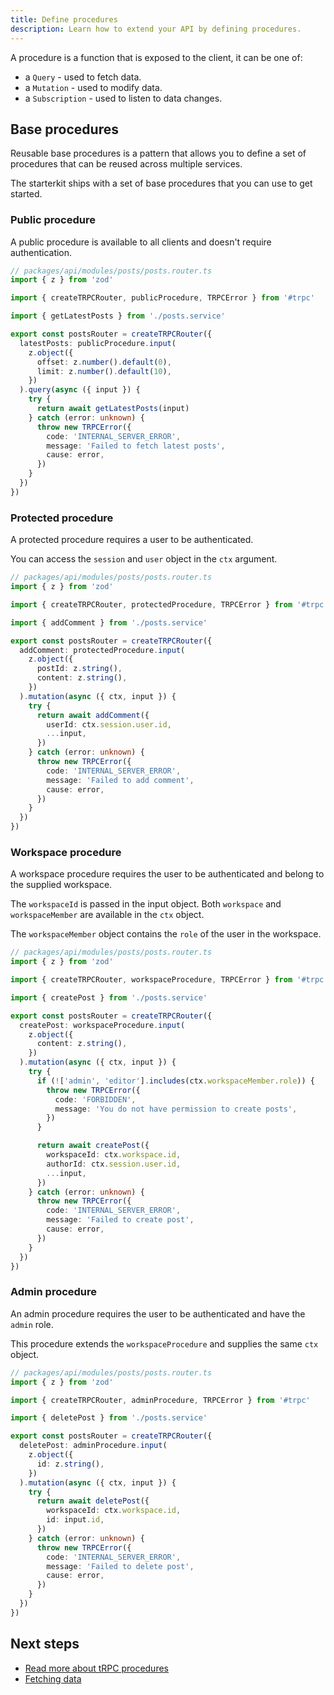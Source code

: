```yaml
---
title: Define procedures
description: Learn how to extend your API by defining procedures.
---
```


A procedure is a function that is exposed to the client, it can be one of:

- a `Query` - used to fetch data.
- a `Mutation` - used to modify data.
- a `Subscription` - used to listen to data changes.

## Base procedures

Reusable base procedures is a pattern that allows you to define a set of procedures that can be reused across multiple services.

The starterkit ships with a set of base procedures that you can use to get started.

### Public procedure

A public procedure is available to all clients and doesn't require authentication.

```ts
// packages/api/modules/posts/posts.router.ts
import { z } from 'zod'

import { createTRPCRouter, publicProcedure, TRPCError } from '#trpc'

import { getLatestPosts } from './posts.service'

export const postsRouter = createTRPCRouter({
  latestPosts: publicProcedure.input(
    z.object({
      offset: z.number().default(0),
      limit: z.number().default(10),
    })
  ).query(async ({ input }) {
    try {
      return await getLatestPosts(input)
    } catch (error: unknown) {
      throw new TRPCError({
        code: 'INTERNAL_SERVER_ERROR',
        message: 'Failed to fetch latest posts',
        cause: error,
      })
    }
  })
})
```

### Protected procedure

A protected procedure requires a user to be authenticated.

You can access the `session` and `user` object in the `ctx` argument.

```ts
// packages/api/modules/posts/posts.router.ts
import { z } from 'zod'

import { createTRPCRouter, protectedProcedure, TRPCError } from '#trpc'

import { addComment } from './posts.service'

export const postsRouter = createTRPCRouter({
  addComment: protectedProcedure.input(
    z.object({
      postId: z.string(),
      content: z.string(),
    })
  ).mutation(async ({ ctx, input }) {
    try {
      return await addComment({
        userId: ctx.session.user.id,
        ...input,
      })
    } catch (error: unknown) {
      throw new TRPCError({
        code: 'INTERNAL_SERVER_ERROR',
        message: 'Failed to add comment',
        cause: error,
      })
    }
  })
})
```

### Workspace procedure

A workspace procedure requires the user to be authenticated and belong to the supplied workspace.

The `workspaceId` is passed in the input object. Both `workspace` and `workspaceMember` are available in the `ctx` object.

The `workspaceMember` object contains the `role` of the user in the workspace.

```ts
// packages/api/modules/posts/posts.router.ts
import { z } from 'zod'

import { createTRPCRouter, workspaceProcedure, TRPCError } from '#trpc'

import { createPost } from './posts.service'

export const postsRouter = createTRPCRouter({
  createPost: workspaceProcedure.input(
    z.object({
      content: z.string(),
    })
  ).mutation(async ({ ctx, input }) {
    try {
      if (!['admin', 'editor'].includes(ctx.workspaceMember.role)) {
        throw new TRPCError({
          code: 'FORBIDDEN',
          message: 'You do not have permission to create posts',
        })
      }

      return await createPost({
        workspaceId: ctx.workspace.id,
        authorId: ctx.session.user.id,
        ...input,
      })
    } catch (error: unknown) {
      throw new TRPCError({
        code: 'INTERNAL_SERVER_ERROR',
        message: 'Failed to create post',
        cause: error,
      })
    }
  })
})
```

### Admin procedure

An admin procedure requires the user to be authenticated and have the `admin` role.

This procedure extends the `workspaceProcedure` and supplies the same `ctx` object.

```ts
// packages/api/modules/posts/posts.router.ts
import { z } from 'zod'

import { createTRPCRouter, adminProcedure, TRPCError } from '#trpc'

import { deletePost } from './posts.service'

export const postsRouter = createTRPCRouter({
  deletePost: adminProcedure.input(
    z.object({
      id: z.string(),
    })
  ).mutation(async ({ ctx, input }) {
    try {
      return await deletePost({
        workspaceId: ctx.workspace.id,
        id: input.id,
      })
    } catch (error: unknown) {
      throw new TRPCError({
        code: 'INTERNAL_SERVER_ERROR',
        message: 'Failed to delete post',
        cause: error,
      })
    }
  })
})
```

## Next steps

- [Read more about tRPC procedures](https://trpc.io/docs/server/procedures)
- [Fetching data](/docs/tanstack-router-starterkit/api/fetching-data)
